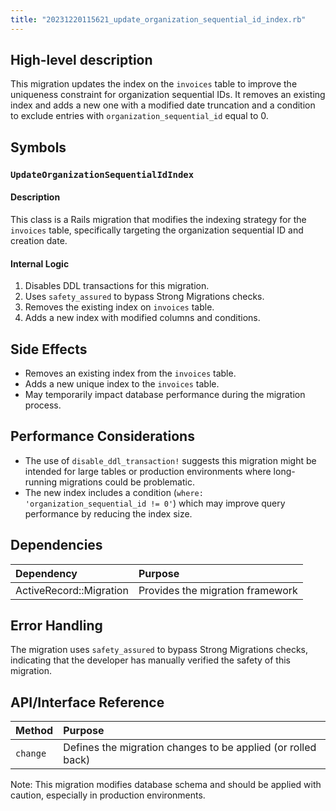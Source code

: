 ```yaml
---
title: "20231220115621_update_organization_sequential_id_index.rb"
---
```


## High-level description
This migration updates the index on the `invoices` table to improve the uniqueness constraint for organization sequential IDs. It removes an existing index and adds a new one with a modified date truncation and a condition to exclude entries with `organization_sequential_id` equal to 0.

## Symbols

### `UpdateOrganizationSequentialIdIndex`
#### Description
This class is a Rails migration that modifies the indexing strategy for the `invoices` table, specifically targeting the organization sequential ID and creation date.

#### Internal Logic
1. Disables DDL transactions for this migration.
2. Uses `safety_assured` to bypass Strong Migrations checks.
3. Removes the existing index on `invoices` table.
4. Adds a new index with modified columns and conditions.

## Side Effects
- Removes an existing index from the `invoices` table.
- Adds a new unique index to the `invoices` table.
- May temporarily impact database performance during the migration process.

## Performance Considerations
- The use of `disable_ddl_transaction!` suggests this migration might be intended for large tables or production environments where long-running migrations could be problematic.
- The new index includes a condition (`where: 'organization_sequential_id != 0'`) which may improve query performance by reducing the index size.

## Dependencies
| Dependency | Purpose |
|:-----------|:--------|
| ActiveRecord::Migration | Provides the migration framework |

## Error Handling
The migration uses `safety_assured` to bypass Strong Migrations checks, indicating that the developer has manually verified the safety of this migration.

## API/Interface Reference
| Method | Purpose |
|:-------|:--------|
| `change` | Defines the migration changes to be applied (or rolled back) |

Note: This migration modifies database schema and should be applied with caution, especially in production environments.